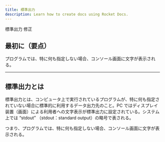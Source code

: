 ```yaml
---
title: 標準出力
description: Learn how to create docs using Rocket Docs.
---
```


標準出力
修正

## 最初に（要点）

プログラムでは、特に何も指定しない場合、コンソール画面に文字が表示される。

---

## 標準出力とは

標準出力とは、コンピュータ上で実行されているプログラムが、特に何も指定されていない場合に標準的に利用するデータ出力先のこと。PC ではディスプレイ装置（画面）による利用者への文字表示が標準出力に設定されている。システム上では “stdout” （stdout：standard output）の略号で表される。

つまり、プログラムでは、特に何も指定しない場合、コンソール画面に文字が表示される。
